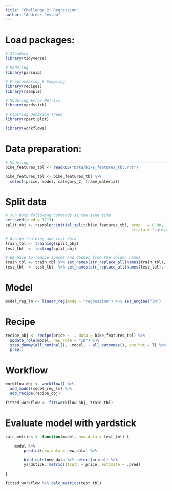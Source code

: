 ```yaml
---
title: "Challenge 2: Regression"
author: "Andreas Jessen"
---
```


# Load packages:
```r
# Standard
library(tidyverse)

# Modeling
library(parsnip)

# Preprocessing & Sampling
library(recipes)
library(rsample)

# Modeling Error Metrics
library(yardstick)

# Plotting Decision Trees
library(rpart.plot)

library(workflows)
```

# Data preparation:
```r
# Modeling ----------------------------------------------------------------
bike_features_tbl <- readRDS("Data/bike_features_tbl.rds")

bike_features_tbl <- bike_features_tbl %>%
  select(price, model, category_2, frame_material) 
```

# Split data
```r
# run both following commands at the same time
set.seed(seed = 1113)
split_obj <- rsample::initial_split(bike_features_tbl, prop   = 0.80, 
                                                       strata = "category_2")

# Assign training and test data
train_tbl <- training(split_obj)
test_tbl  <- testing(split_obj)

# We have to remove spaces and dashes from the column names
train_tbl <- train_tbl %>% set_names(str_replace_all(names(train_tbl), " |-", "_"))
test_tbl  <- test_tbl  %>% set_names(str_replace_all(names(test_tbl),  " |-", "_"))
```

# Model

```r
model_reg_lm <- linear_reg(mode = "regression") %>% set_engine("lm")
```

# Recipe
```r
recipe_obj <- recipe(price ~ ., data = bike_features_tbl) %>% 
  update_role(model, new_role = "ID") %>%
  step_dummy(all_nominal(), -model, - all_outcomes(), one_hot = T) %>%
  prep()
```

# Workflow
```r
workflow_obj <- workflow() %>% 
  add_model(model_reg_lm) %>% 
  add_recipe(recipe_obj)

fitted_workflow <- fit(workflow_obj, train_tbl)
```

# Evaluate model with yardstick
```r
calc_metrics <- function(model, new_data = test_tbl) {

    model %>%
        predict(new_data = new_data) %>%

        bind_cols(new_data %>% select(price)) %>%
        yardstick::metrics(truth = price, estimate = .pred)

}

fitted_workflow %>% calc_metrics(test_tbl)
```